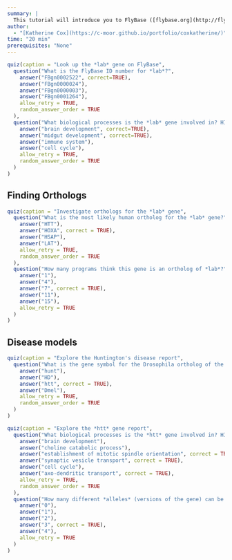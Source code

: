 ```yaml
---
summary: |
  This tutorial will introduce you to FlyBase ([flybase.org](http://flybase.org)).  FlyBase (short for fly database) is a website for the *Drosophila* scientific community that organizes research results about *Drosophila*.
author:
  - "[Katherine Cox](https://c-moor.github.io/portfolio/coxkatherine/)"
time: "20 min"
prerequisites: "None"
---
```


<!-- I included these questions in reflecton boxes, as short answer rather than multiple choice -->

```r
quiz(caption = "Look up the *lab* gene on FlyBase",
  question("What is the FlyBase ID number for *lab*?",
    answer("FBgn0002522", correct=TRUE),
    answer("FBgn0000024"),  
    answer("FBgn0000003"),
    answer("FBgn0001264"),
    allow_retry = TRUE,
    random_answer_order = TRUE
  ),
  question("What biological processes is the *lab* gene involved in? HINT: Choose more than one answer.",
    answer("brain development", correct=TRUE),
    answer("midgut development", correct=TRUE),
    answer("immune system"),
    answer("cell cycle"),
    allow_retry = TRUE,
    random_answer_order = TRUE
  )
)
```

## Finding Orthologs

```r
quiz(caption = "Investigate orthologs for the *lab* gene",
  question("What is the most likely human ortholog for the *lab* gene?",
    answer("HTT"),
    answer("HOXA", correct = TRUE),
    answer("HSAP"),
    answer("LAT"),
    allow_retry = TRUE,
    random_answer_order = TRUE
  ),
  question("How many programs think this gene is an ortholog of *lab*?",
    answer("1"),
    answer("4"),
    answer("7", correct = TRUE),
    answer("11"),
    answer("15"),
    allow_retry = TRUE
  )
)
```

## Disease models

```r
quiz(caption = "Explore the Huntington's disease report",
  question("What is the gene symbol for the Drosophila ortholog of the human Huntington's disease gene?",
    answer("hunt"),
    answer("HD"),
    answer("htt", correct = TRUE),
    answer("Dmel"),
    allow_retry = TRUE,
    random_answer_order = TRUE
  )
)
```

```r
quiz(caption = "Explore the *htt* gene report",
  question("What biological processes is the *htt* gene involved in? HINT: Choose more than one answer.",
    answer("brain development"),
    answer("choline catabolic process"),
    answer("establishment of mitotic spindle orientation", correct = TRUE),
    answer("synaptic vesicle transport", correct = TRUE),
    answer("cell cycle"),
    answer("axo-dendritic transport", correct = TRUE),
    allow_retry = TRUE,
    random_answer_order = TRUE
  ),
  question("How many different *alleles* (versions of the gene) can be used as models of Huntington's disease, **based on experimental evidence**?",
    answer("0"),
    answer("1"),
    answer("2"),
    answer("3", correct = TRUE),
    answer("4"),
    allow_retry = TRUE
  )
)
```
